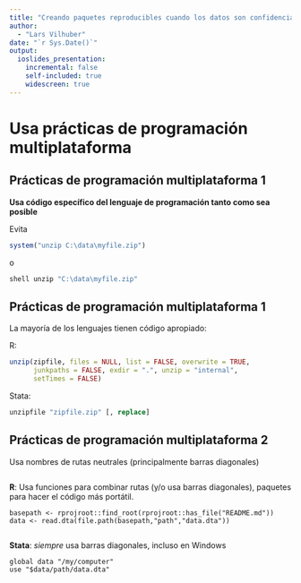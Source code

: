 ```yaml
---
title: "Creando paquetes reproducibles cuando los datos son confidenciales: Diapositivas adicionales"
author: 
  - "Lars Vilhuber"
date: "`r Sys.Date()`"
output: 
  ioslides_presentation:
    incremental: false
    self-included: true
    widescreen: true
---
```



# Usa prácticas de programación multiplataforma

## Prácticas de programación multiplataforma 1

**Usa código específico del lenguaje de programación tanto como sea posible**

Evita
```r
system("unzip C:\data\myfile.zip")
```
o
```stata
shell unzip "C:\data\myfile.zip"
```


## Prácticas de programación multiplataforma 1

La mayoría de los lenguajes tienen código apropiado:

R:

```r
unzip(zipfile, files = NULL, list = FALSE, overwrite = TRUE,
      junkpaths = FALSE, exdir = ".", unzip = "internal",
      setTimes = FALSE)
```

Stata:

```stata
unzipfile "zipfile.zip" [, replace]
```


## Prácticas de programación multiplataforma 2

Usa nombres de rutas neutrales (principalmente barras diagonales)

::: {.columns-2}


:::: {.column}

**R**: Usa funciones para combinar rutas (y/o usa barras diagonales), paquetes para hacer el código más portátil.

<div class="red2">
```
basepath <- rprojroot::find_root(rprojroot::has_file("README.md"))
data <- read.dta(file.path(basepath,"path","data.dta"))
```
</div>
::::

:::: {.column}

**Stata**: *siempre* usa barras diagonales, incluso en Windows

<div class="blue2">

```
global data "/my/computer"
use "$data/path/data.dta"
```
</div>

::::

:::
